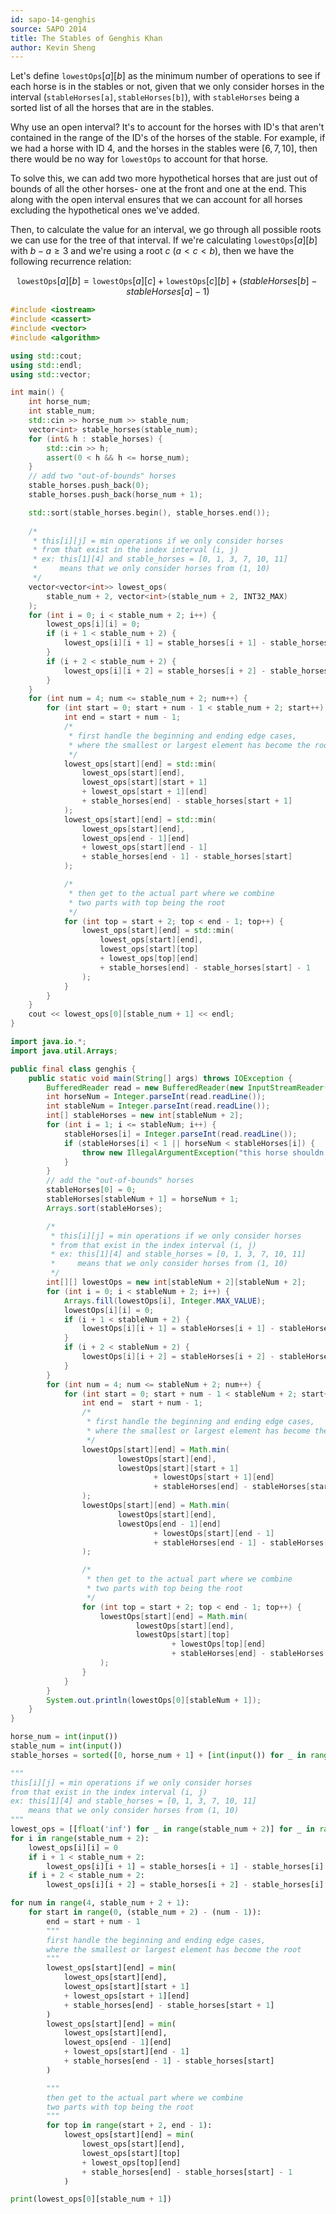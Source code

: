 ```yaml
---
id: sapo-14-genghis
source: SAPO 2014
title: The Stables of Genghis Khan
author: Kevin Sheng
---
```


Let's define $\texttt{lowestOps}[a][b]$ as the minimum number of operations to see if each horse is in the stables or not, given that we only consider horses in the interval $(\texttt{stableHorses[a]}, \texttt{stableHorses[b]})$, with $\texttt{stableHorses}$ being a sorted list of all the horses that are in the stables.

Why use an open interval? It's to account for the horses with ID's that aren't contained in the range of the ID's of the horses of the stable. For example, if we had a horse with ID $4$, and the horses in the stables were $[6, 7, 10]$, then there would be no way for $\texttt{lowestOps}$ to account for that horse.

To solve this, we can add two more hypothetical horses that are just out of bounds of all the other horses- one at the front and one at the end. This along with the open interval ensures that we can account for all horses excluding the hypothetical ones we've added.

Then, to calculate the value for an interval, we go through all possible roots we can use for the tree of that interval. If we're calculating $\texttt{lowestOps}[a][b]$ with $b-a\geq3$ and we're using a root $c$ ($a<c<b$), then we have the following recurrence relation:

$$\texttt{lowestOps}[a][b]=\texttt{lowestOps}[a][c]+\texttt{lowestOps}[c][b]+(stableHorses[b]-stableHorses[a]-1)$$

<LanguageSection>
<CPPSection>

```cpp
#include <iostream>
#include <cassert>
#include <vector>
#include <algorithm>

using std::cout;
using std::endl;
using std::vector;

int main() {
	int horse_num;
	int stable_num;
	std::cin >> horse_num >> stable_num;
	vector<int> stable_horses(stable_num);
	for (int& h : stable_horses) {
		std::cin >> h;
		assert(0 < h && h <= horse_num);
	}
	// add two "out-of-bounds" horses
	stable_horses.push_back(0);
	stable_horses.push_back(horse_num + 1);

	std::sort(stable_horses.begin(), stable_horses.end());
	
	/*
	 * this[i][j] = min operations if we only consider horses
	 * from that exist in the index interval (i, j)
	 * ex: this[1][4] and stable_horses = [0, 1, 3, 7, 10, 11]
	 *     means that we only consider horses from (1, 10)
	 */
	vector<vector<int>> lowest_ops(
		stable_num + 2, vector<int>(stable_num + 2, INT32_MAX)
	);
	for (int i = 0; i < stable_num + 2; i++) {
		lowest_ops[i][i] = 0;
		if (i + 1 < stable_num + 2) {
			lowest_ops[i][i + 1] = stable_horses[i + 1] - stable_horses[i] - 1;
		}
		if (i + 2 < stable_num + 2) {
			lowest_ops[i][i + 2] = stable_horses[i + 2] - stable_horses[i] - 1;
		}
	}
	for (int num = 4; num <= stable_num + 2; num++) {
		for (int start = 0; start + num - 1 < stable_num + 2; start++) {
			int end = start + num - 1;
			/*
			 * first handle the beginning and ending edge cases,
			 * where the smallest or largest element has become the root
			 */
			lowest_ops[start][end] = std::min(
				lowest_ops[start][end],
				lowest_ops[start][start + 1]
				+ lowest_ops[start + 1][end]
				+ stable_horses[end] - stable_horses[start + 1]
			);
			lowest_ops[start][end] = std::min(
				lowest_ops[start][end],
				lowest_ops[end - 1][end]
				+ lowest_ops[start][end - 1]
				+ stable_horses[end - 1] - stable_horses[start]
			);

			/*
			 * then get to the actual part where we combine
			 * two parts with top being the root
			 */
			for (int top = start + 2; top < end - 1; top++) {
				lowest_ops[start][end] = std::min(
					lowest_ops[start][end],
					lowest_ops[start][top]
					+ lowest_ops[top][end]
					+ stable_horses[end] - stable_horses[start] - 1
				);
			}
		}
	}
	cout << lowest_ops[0][stable_num + 1] << endl;
}
```
</CPPSection>
<JavaSection>

```java
import java.io.*;
import java.util.Arrays;

public final class genghis {
	public static void main(String[] args) throws IOException {
		BufferedReader read = new BufferedReader(new InputStreamReader(System.in));
		int horseNum = Integer.parseInt(read.readLine());
		int stableNum = Integer.parseInt(read.readLine());
		int[] stableHorses = new int[stableNum + 2];
		for (int i = 1; i <= stableNum; i++) {
			stableHorses[i] = Integer.parseInt(read.readLine());
			if (stableHorses[i] < 1 || horseNum < stableHorses[i]) {
				throw new IllegalArgumentException("this horse shouldn't exist");
			}
		}
		// add the "out-of-bounds" horses
		stableHorses[0] = 0;
		stableHorses[stableNum + 1] = horseNum + 1;
		Arrays.sort(stableHorses);

		/*
 		 * this[i][j] = min operations if we only consider horses
		 * from that exist in the index interval (i, j)
		 * ex: this[1][4] and stable_horses = [0, 1, 3, 7, 10, 11]
		 *     means that we only consider horses from (1, 10)
		 */
		int[][] lowestOps = new int[stableNum + 2][stableNum + 2];
		for (int i = 0; i < stableNum + 2; i++) {
			Arrays.fill(lowestOps[i], Integer.MAX_VALUE);
			lowestOps[i][i] = 0;
			if (i + 1 < stableNum + 2) {
				lowestOps[i][i + 1] = stableHorses[i + 1] - stableHorses[i] - 1;
			}
			if (i + 2 < stableNum + 2) {
				lowestOps[i][i + 2] = stableHorses[i + 2] - stableHorses[i] - 1;
			}
		}
		for (int num = 4; num <= stableNum + 2; num++) {
			for (int start = 0; start + num - 1 < stableNum + 2; start++) {
				int end =  start + num - 1;
				/*
				 * first handle the beginning and ending edge cases,
				 * where the smallest or largest element has become the root
				 */
				lowestOps[start][end] = Math.min(
						lowestOps[start][end],
						lowestOps[start][start + 1]
								+ lowestOps[start + 1][end]
								+ stableHorses[end] - stableHorses[start + 1]
				);
				lowestOps[start][end] = Math.min(
						lowestOps[start][end],
						lowestOps[end - 1][end]
								+ lowestOps[start][end - 1]
								+ stableHorses[end - 1] - stableHorses[start]
				);

				/*
				 * then get to the actual part where we combine
				 * two parts with top being the root
				 */
				for (int top = start + 2; top < end - 1; top++) {
					lowestOps[start][end] = Math.min(
							lowestOps[start][end],
							lowestOps[start][top]
									+ lowestOps[top][end]
									+ stableHorses[end] - stableHorses[start] - 1
					);
				}
			}
		}
		System.out.println(lowestOps[0][stableNum + 1]);
	}
}
```
</JavaSection>
<PySection>

```py
horse_num = int(input())
stable_num = int(input())
stable_horses = sorted([0, horse_num + 1] + [int(input()) for _ in range(stable_num)])

"""
this[i][j] = min operations if we only consider horses
from that exist in the index interval (i, j)
ex: this[1][4] and stable_horses = [0, 1, 3, 7, 10, 11]
	means that we only consider horses from (1, 10)
"""
lowest_ops = [[float('inf') for _ in range(stable_num + 2)] for _ in range(stable_num + 2)]
for i in range(stable_num + 2):
	lowest_ops[i][i] = 0
	if i + 1 < stable_num + 2:
		lowest_ops[i][i + 1] = stable_horses[i + 1] - stable_horses[i] - 1
	if i + 2 < stable_num + 2:
		lowest_ops[i][i + 2] = stable_horses[i + 2] - stable_horses[i] - 1

for num in range(4, stable_num + 2 + 1):
	for start in range(0, (stable_num + 2) - (num - 1)):
		end = start + num - 1
		"""
		first handle the beginning and ending edge cases,
		where the smallest or largest element has become the root
		"""
		lowest_ops[start][end] = min(
			lowest_ops[start][end],
			lowest_ops[start][start + 1]
			+ lowest_ops[start + 1][end]
			+ stable_horses[end] - stable_horses[start + 1]
		)
		lowest_ops[start][end] = min(
			lowest_ops[start][end],
			lowest_ops[end - 1][end]
			+ lowest_ops[start][end - 1]
			+ stable_horses[end - 1] - stable_horses[start]
		)

		"""
		then get to the actual part where we combine
		two parts with top being the root
		"""
		for top in range(start + 2, end - 1):
			lowest_ops[start][end] = min(
				lowest_ops[start][end],
				lowest_ops[start][top]
				+ lowest_ops[top][end]
				+ stable_horses[end] - stable_horses[start] - 1
			)

print(lowest_ops[0][stable_num + 1])
```

</PySection>
</LanguageSection>
